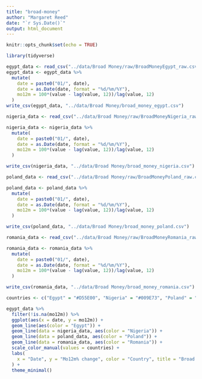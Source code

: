 ```yaml
---
title: "broad-money"
author: "Margaret Reed"
date: "`r Sys.Date()`"
output: html_document
---
```


```r
knitr::opts_chunk$set(echo = TRUE)
```

```r
library(tidyverse)
```

```r
egypt_data <- read_csv("../data/Broad Money/raw/BroadMoneyEgypt_raw.csv", skip = 27, col_names = c("date", "value"))
egypt_data <- egypt_data %>%
  mutate(
    date = paste0("01/", date),
    date = as.Date(date, format = "%d/%m/%Y"),
    mo12m = 100*(value - lag(value, 12))/lag(value, 12)
  )
write_csv(egypt_data, "../data/Broad Money/broad_money_egypt.csv")
```

```r
nigeria_data <- read_csv("../data/Broad Money/raw/BroadMoneyNigeria_raw.csv", skip = 27, col_names = c("date", "value"))

nigeria_data <- nigeria_data %>%
  mutate(
    date = paste0("01/", date),
    date = as.Date(date, format = "%d/%m/%Y"),
    mo12m = 100*(value - lag(value, 12))/lag(value, 12)
  )

write_csv(nigeria_data, "../data/Broad Money/broad_money_nigeria.csv")
```

```r
poland_data <- read_csv("../data/Broad Money/raw/BroadMoneyPoland_raw.csv", skip = 27, col_names = c("date", "value"))

poland_data <- poland_data %>%
  mutate(
    date = paste0("01/", date),
    date = as.Date(date, format = "%d/%m/%Y"),
    mo12m = 100*(value - lag(value, 12))/lag(value, 12)
  )

write_csv(poland_data, "../data/Broad Money/broad_money_poland.csv")
```

```r
romania_data <- read_csv("../data/Broad Money/raw/BroadMoneyRomania_raw.csv", skip = 27, col_names = c("date", "value"))

romania_data <- romania_data %>%
  mutate(
    date = paste0("01/", date),
    date = as.Date(date, format = "%d/%m/%Y"),
    mo12m = 100*(value - lag(value, 12))/lag(value, 12)
  )

write_csv(romania_data, "../data/Broad Money/broad_money_romania.csv")
```



```r
countries <- c("Egypt" = "#D55E00", "Nigeria" = "#009E73", "Poland" = "#CC79A7", "Romania" = "#0072B2")

egypt_data %>%
  filter(!is.na(mo12m)) %>%
  ggplot(aes(x = date, y = mo12m)) +
  geom_line(aes(color = "Egypt")) +
  geom_line(data = nigeria_data, aes(color = "Nigeria")) + 
  geom_line(data = poland_data, aes(color = "Poland")) +
  geom_line(data = romania_data, aes(color = "Romania")) + 
  scale_color_manual(values = countries) +
  labs(
    x = "Date", y = "Mo12m% change", color = "Country", title = "Broad Money"
  ) +
  theme_minimal()
```
